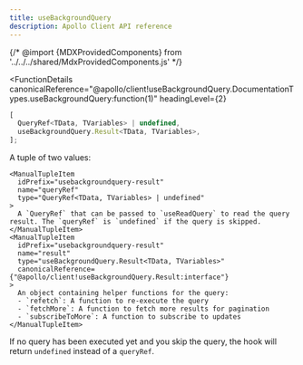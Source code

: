 ```yaml
---
title: useBackgroundQuery
description: Apollo Client API reference
---
```


{/* @import {MDXProvidedComponents} from '../../../shared/MdxProvidedComponents.js' */}

<FunctionDetails
  canonicalReference="@apollo/client!useBackgroundQuery.DocumentationTypes.useBackgroundQuery:function(1)"
  headingLevel={2}

>

```ts
[
  QueryRef<TData, TVariables> | undefined,
  useBackgroundQuery.Result<TData, TVariables>,
];
```

A tuple of two values:

  <ManualTuple>

    <ManualTupleItem
      idPrefix="usebackgroundquery-result"
      name="queryRef"
      type="QueryRef<TData, TVariables> | undefined"
    >
      A `QueryRef` that can be passed to `useReadQuery` to read the query result. The `queryRef` is `undefined` if the query is skipped.
    </ManualTupleItem>
    <ManualTupleItem
      idPrefix="usebackgroundquery-result"
      name="result"
      type="useBackgroundQuery.Result<TData, TVariables>"
      canonicalReference={"@apollo/client!useBackgroundQuery.Result:interface"}
    >
      An object containing helper functions for the query:
      - `refetch`: A function to re-execute the query
      - `fetchMore`: A function to fetch more results for pagination
      - `subscribeToMore`: A function to subscribe to updates
    </ManualTupleItem>

  </ManualTuple>
</FunctionDetails>

If no query has been executed yet and you skip the query, the hook will return `undefined` instead of a `queryRef`.
